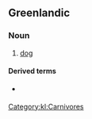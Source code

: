 ==Greenlandic==

===Noun===
{{kl-noun|qimmit}}

# [[dog]]

====Derived terms====
* {{l|kl|qimmiaraq}} {{gloss|[[puppy]]}}

[[Category:kl:Carnivores]]